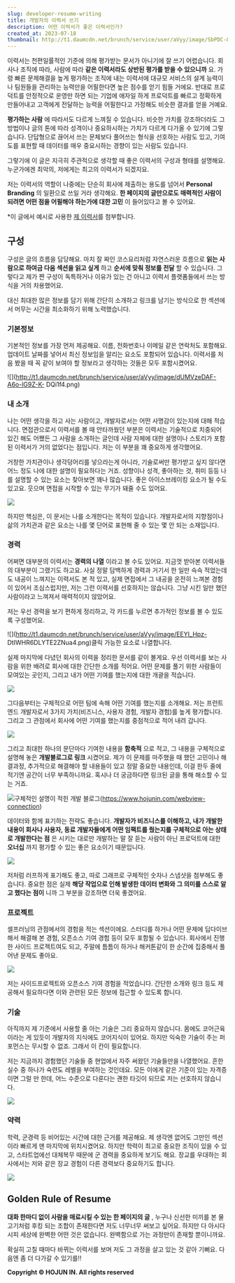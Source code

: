 ```yaml
---
slug: developer-resume-writing
title: 개발자의 이력서 쓰기
description: 어떤 이력서가 좋은 이력서인가?
created_at: 2023-07-18
thumbnail: http://t1.daumcdn.net/brunch/service/user/aVyy/image/SbPDC-85mX7qElgZmm647GQfBaY.png
---
```


이력서는 천편일률적인 기준에 의해 평가받는 문서가 아니기에 잘 쓰기 어렵습니다. 회사나 조직에 따라, 사람에 따라 **같은 이력서라도 상반된
평가를 받을 수 있으니까** 요. 가령 빠른 문제해결을 높게 평가하는 조직에 내는 이력서에 대규모 서비스의 설계 능력이나 팀원들을 관리하는
능력만을 어필한다면 높은 점수를 얻기 힘들 거에요. 반대로 프로덕트를 안정적으로 운영만 하면 되는 기업에 애자일 하게 프로덕트를 빠르고
정확하게 만들어내고 고객에게 전달하는 능력을 어필한다고 가정해도 비슷한 결과를 얻을 거예요.

**평가하는 사람** 에 따라서도 다르게 느껴질 수 있습니다. 비슷한 가치를 강조하더라도 그 방법이나 글의 톤에 따라 성격이나 중요하시하는
가치가 다르게 다가올 수 있기에 그렇습니다. 단답형으로 끊어서 쓰는 문체보다 풀어쓰는 형식을 선호하는 사람도 있고, 기여도를 표현할 때
데이터를 매우 중요시하는 경향이 있는 사람도 있습니다.

그렇기에 이 글은 지극히 주관적으로 생각할 때 좋은 이력서의 구성과 형태를 설명해요. 누군가에겐 최악의, 저에게는 최고의 이력서가 되겠지요.

저는 이력서의 역할이 나중에는 단순히 회사에 제출하는 용도를 넘어서 **Personal Branding** 의 일환으로 쓰일 거라 생각해요.
**한 페이지의 글만으로도 매력적인 사람이 되려면 어떤 점을 어필해야 하는가에 대한 고민** 이 들어있다고 볼 수 있어요.

\*이 글에서 예시로 사용한 [제 이력서](https://hjinn.notion.site/hjinn/Full-Speed-Ahead-9b036ea279d04498ba907620e641c475)를 첨부합니다.

## 구성

구성은 글의 흐름을 담당해요. 마치 잘 짜인 코스요리처럼 자연스러운 흐름으로 **읽는 사람으로 하여금 다음 섹션을 읽고 싶게** 하고
**순서에 맞춰 정보를 전달** 할 수 있습니다. 그렇다고 제가 짠 구성이 독특하거나 이유가 있는 건 아니고 이력서 플랫폼들에서 쓰는 방식을
거의 차용했어요.

대신 최대한 많은 정보를 담기 위해 간단히 소개하고 링크를 남기는 방식으로 한 섹션에서 머무는 시간을 최소화하기 위해 노력했습니다.

### 기본정보

기본적인 정보를 가장 먼저 제공해요. 이름, 전화번호나 이메일 같은 연락처도 포함해요. 업데이트 날짜를 넣어서 최신 정보임을 알리는 요소도
포함되어 있습니다. 이력서를 처음 봤을 때 꼭 같이 보여야 할 정보라고 생각하는 것들은 모두 포함시켰어요.

![](http://t1.daumcdn.net/brunch/service/user/aVyy/image/dUMVzeDAF-A6o-lG9Z-K-
DQi1f4.png)

### 내 소개

나는 어떤 생각을 하고 사는 사람이고, 개발자로서는 어떤 사명감이 있는지에 대해 적습니다. 면접관으로서 이력서를 볼 때 안타까웠던 부분은
이력서는 기술적으로 치중되어 있긴 해도 어쨌든 그 사람을 소개하는 글인데 사람 자체에 대한 설명이나 스토리가 포함된 이력서가 거의 없었다는
점입니다. 저는 이 부분을 꽤 중요하게 생각했어요.

거창한 가치관이나 생각덩어리를 넣으라는게 아니라, 기술로써만 평가받고 싶지 않다면 어느 정도 나에 대한 설명이 필요하다는 거죠. 성향이나
성격, 좋아하는 것, 취미 등등 나를 설명할 수 있는 요소는 찾아보면 꽤나 많습니다. 좋은 아이스브레이킹 요소가 될 수도 있고요. 웃으며
면접을 시작할 수 있는 무기가 돼줄 수도 있어요.

![](http://t1.daumcdn.net/brunch/service/user/aVyy/image/0_IToCoGxdzYGL9ugNmRGrN9X2o.png)

하지만 핵심은, 이 문서는 나를 소개한다는 목적이 있습니다. 개발자로서의 지향점이나 삶의 가치관과 같은 요소는 나를 몇 단어로 표현해 줄 수
있는 몇 안 되는 소재입니다.

### 경력

어쩌면 대부분의 이력서는 **경력의 나열** 이라고 볼 수도 있어요. 지금껏 받아본 이력서들의 대부분이 그랬기도 하고요. 사실 정말 담백하게
경력과 거기서 한 일만 슥슥 적었는데도 내공이 느껴지는 이력서도 본 적 있고, 실제 면접에서 그 내공을 온전히 느껴본 경험이 있어서
조심스럽지만, 저는 그런 이력서를 선호하지는 않습니다. 그냥 시킨 일만 했던 사람이라고 느껴져서 매력적이지 않았어요.

저는 우선 경력을 보기 편하게 정리하고, 각 카드를 누르면 추가적인 정보를 볼 수 있도록 구성했어요.

![](http://t1.daumcdn.net/brunch/service/user/aVyy/image/EEYI_Hpz-
DtIWHR6DLYTE2ZNua4.png)클릭 가능한 요소로 나열합니다.

실제 마지막에 다녔던 회사의 이력을 정리한 문서를 같이 볼게요. 우선 이력서를 보는 사람을 위한 배려로 회사에 대한 간단한 소개를 적어요.
어떤 문제를 풀기 위한 사람들이 모여있는 곳인지, 그리고 내가 어떤 기여를 했는지에 대한 개괄을 적습니다.

![](http://t1.daumcdn.net/brunch/service/user/aVyy/image/Eu7uqTSv7b7F27PKbGEDyTHrhIs.png)

그다음부터는 구체적으로 어떤 팀에 속해 어떤 기여를 했는지를 소개해요. 저는 프런트엔드 개발자로서 3가지 가치(비즈니스, 사용자 경험,
개발자 경험)를 높게 평가합니다. 그리고 그 관점에서 회사에 어떤 기여를 했는지를 중점적으로 적어 내려 갑니다.

![](http://t1.daumcdn.net/brunch/service/user/aVyy/image/mcJDwiLuz3L-UhAuy_ncmEkDJfs.png)

그리고 최대한 하나의 문단마다 기여한 내용을 **함축적** 으로 적고, 그 내용을 구체적으로 설명해 놓은 **개발블로그로 링크** 시켰어요.
제가 이 문제를 마주했을 때 했던 고민이나 해결과정, 추가적으로 해결해야 할 내용들이 있고 정말 중요한 내용인데, 이걸 한두 줄에 적기엔
공간이 너무 부족하니까요. 혹시나 더 궁금하다면 링크된 글을 통해 해소할 수 있는 거죠.

![](http://t1.daumcdn.net/brunch/service/user/aVyy/image/WtKlGBQI3T_Y3GygrnyR_EB0mj8.png)구체적인
설명이 적힌 개발 블로그(https://www.hojunin.com/webview-connection)

데이터와 함께 표기하는 전략도 좋습니다. **개발자가 비즈니스를 이해하고, 내가 개발한 내용이 회사나 사용자, 동료 개발자들에게 어떤
임팩트를 줬는지를 구체적으로 아는 상태로 개발한다는 점** 은 시키는 대로만 개발하는 말 잘 듣는 사람이 아닌 프로덕트에 대한 **오너십**
까지 평가할 수 있는 좋은 요소이기 때문입니다.

![](http://t1.daumcdn.net/brunch/service/user/aVyy/image/UzlwDW2De0v0HvVTWtrEmGQpA0E.png)

저처럼 러프하게 표기해도 좋고, 따로 그래프로 구체적인 숫자나 스냅샷을 첨부해도 좋습니다. 중요한 점은 실제 **해당 작업으로 인해 발생한
데이터 변화와 그 의미를 스스로 알고 했다는 점이** 니까 그 부분을 강조하면 더욱 좋겠어요.

### 프로젝트

셀프러닝의 관점에서의 경험을 적는 섹션이에요. 스터디를 하거나 어떤 문제에 딥다이브해서 해결해 본 경험, 오픈소스 기여 경험 등이 모두
포함될 수 있습니다. 회사에서 진행한 사이드 프로젝트여도 되고, 주말에 틈틈이 하거나 해커톤같이 한 순간에 집중해서 풀어낸 문제도 좋아요.

![](http://t1.daumcdn.net/brunch/service/user/aVyy/image/FmD9lUSgxGh3j1K-7m50s8EuyIc.png)

저는 사이드프로젝트와 오픈소스 기여 경험을 적었습니다. 간단한 소개와 링크 등도 제공해서 필요하다면 이와 관련된 모든 정보에 접근할 수
있도록 합니다.

### 기술

아직까지 제 기준에서 사용할 줄 아는 기술은 그리 중요하지 않습니다. 몸에도 코어근육이라는 게 있듯이 개발자의 지식에도 코어지식이 있어요.
하지만 익숙한 기술이 주는 퍼포먼스는 무시할 수 없죠. 그래서 이 칸이 필요합니다.

저는 지금까지 경험했던 기술들 중 현업에서 자주 써왔던 기술들만을 나열했어요. 흔한 실수 중 하나가 숙련도 레벨을 부여하는 것인데요. 모든
이에게 같은 기준이 있는 자격증이면 그럴 만 한데, 어느 수준으로 다룬다는 괜한 타깃이 되므로 저는 선호하지 않습니다.

![](http://t1.daumcdn.net/brunch/service/user/aVyy/image/-GiGFp3DANKbdXT-NHIr7l2FIqY.png)

### 약력

학력, 군경력 등 비어있는 시간에 대한 근거를 제공해요. 제 생각엔 없어도 그만인 섹션이라 빠르게 맨 마지막에 위치시켰어요. 하지만 학력이
최고로 중요한 조직이 있을 수 있고, 스타트업에선 대체복무 때문에 군 경력을 중요하게 보기도 해요. 장교를 우대하는 회사에서는 저와 같은
장교 경험이 다른 경력보다 중요하기도 합니다.

![](http://t1.daumcdn.net/brunch/service/user/aVyy/image/V8H9SvhU8qHkc_Z9Q1aQOnq47PI.png)

## Golden Rule of Resume

**대화 한마디 없이 사람을 매료시킬 수 있는 한 페이지의 글** , 누구나 신선한 미끼를 본 물고기처럼 후킹 되는 조합이 존재한다면 저도
너무너무 써보고 싶어요. 하지만 다 아시다시피 세상에 완벽한 어떤 것은 없습니다. 완벽함으로 가는 과정만이 존재할 뿐이니까요.

확실히 고칠 때마다 바뀌는 이력서를 보며 저도 그 과정을 살고 있는 것 같아 기뻐요. 다음엔 좀 더 다가갈 수 있기를!!

**Copyright © HOJUN IN. All rights reserved**

